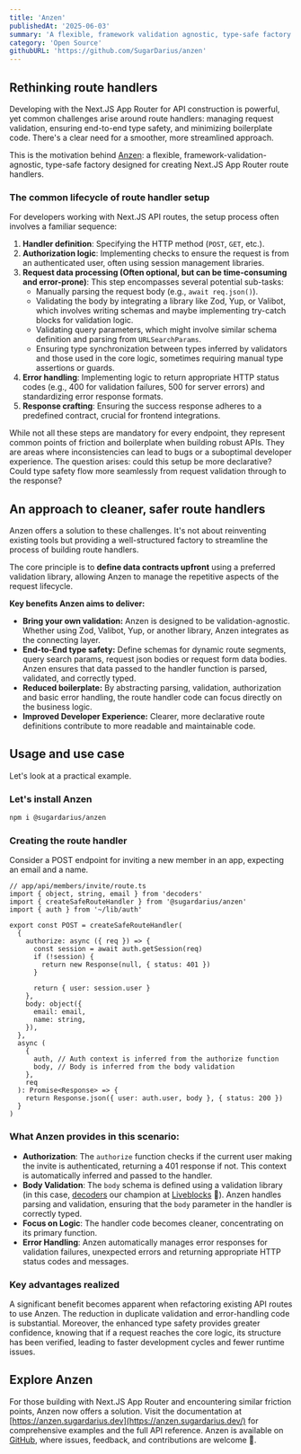```yaml
---
title: 'Anzen'
publishedAt: '2025-06-03'
summary: 'A flexible, framework validation agnostic, type-safe factory for creating Next.JS App Router route handlers.'
category: 'Open Source'
githubURL: 'https://github.com/SugarDarius/anzen'
---
```


## Rethinking route handlers

Developing with the Next.JS App Router for API construction is powerful, yet common challenges arise around route handlers: managing request validation,
ensuring end-to-end type safety, and minimizing boilerplate code. There's a clear need for a smoother, more streamlined approach.

This is the motivation behind [Anzen](https://anzen.sugardarius.dev/): a flexible, framework-validation-agnostic, type-safe factory designed for creating Next.JS App Router route handlers.

### The common lifecycle of route handler setup

For developers working with Next.JS API routes, the setup process often involves a familiar sequence:

1.  **Handler definition**: Specifying the HTTP method (`POST`, `GET`, etc.).
2.  **Authorization logic**: Implementing checks to ensure the request is from an authenticated user, often using session management libraries.
3.  **Request data processing (Often optional, but can be time-consuming and error-prone)**: This step encompasses several potential sub-tasks:
    - Manually parsing the request body (e.g., `await req.json()`).
    - Validating the body by integrating a library like Zod, Yup, or Valibot, which involves writing schemas and maybe implementing try-catch blocks for validation logic.
    - Validating query parameters, which might involve similar schema definition and parsing from `URLSearchParams`.
    - Ensuring type synchronization between types inferred by validators and those used in the core logic, sometimes requiring manual type assertions or guards.
4.  **Error handling**: Implementing logic to return appropriate HTTP status codes (e.g., 400 for validation failures, 500 for server errors) and standardizing error response formats.
5.  **Response crafting**: Ensuring the success response adheres to a predefined contract, crucial for frontend integrations.

While not all these steps are mandatory for every endpoint, they represent common points of friction and boilerplate when building robust APIs.
They are areas where inconsistencies can lead to bugs or a suboptimal developer experience. The question arises: could this setup be more declarative? Could type safety flow more seamlessly from request validation through to the response?

## An approach to cleaner, safer route handlers

Anzen offers a solution to these challenges. It's not about reinventing existing tools but providing a well-structured factory to streamline the process of building route handlers.

The core principle is to **define data contracts upfront** using a preferred validation library, allowing Anzen to manage the repetitive aspects of the request lifecycle.

**Key benefits Anzen aims to deliver:**

- **Bring your own validation:** Anzen is designed to be validation-agnostic. Whether using Zod, Valibot, Yup, or another library, Anzen integrates as the connecting layer.
- **End-to-End type safety:** Define schemas for dynamic route segments, query search params, request json bodies or request form data bodies. Anzen ensures that data passed to the handler function is parsed, validated, and correctly typed.
- **Reduced boilerplate:** By abstracting parsing, validation, authorization and basic error handling, the route handler code can focus directly on the business logic.
- **Improved Developer Experience:** Clearer, more declarative route definitions contribute to more readable and maintainable code.

## Usage and use case

Let's look at a practical example.

### Let's install Anzen

```sh
npm i @sugardarius/anzen
```

### Creating the route handler

Consider a ⁠POST endpoint for inviting a new member in an app, expecting an email and a name.

```tsx
// app/api/members/invite/route.ts
import { object, string, email } from 'decoders'
import { createSafeRouteHandler } from '@sugardarius/anzen'
import { auth } from '~/lib/auth'

export const POST = createSafeRouteHandler(
  {
    authorize: async ({ req }) => {
      const session = await auth.getSession(req)
      if (!session) {
        return new Response(null, { status: 401 })
      }

      return { user: session.user }
    },
    body: object({
      email: email,
      name: string,
    }),
  },
  async (
    {
      auth, // Auth context is inferred from the authorize function
      body, // Body is inferred from the body validation
    },
    req
  ): Promise<Response> => {
    return Response.json({ user: auth.user, body }, { status: 200 })
  }
)
```

### What Anzen provides in this scenario:

- **Authorization**: The `authorize` function checks if the current user making the invite is authenticated, returning a 401 response if not. This context is automatically inferred and passed to the handler.
- **Body Validation**: The `body` schema is defined using a validation library (in this case, [decoders](https://decoders.cc/) our champion at [Liveblocks](https://liveblocks.io/) 🚀). Anzen handles parsing and validation, ensuring that the `body` parameter in the handler is correctly typed.
- **Focus on Logic**: The handler code becomes cleaner, concentrating on its primary function.
- **Error Handling**: Anzen automatically manages error responses for validation failures, unexpected errors and returning appropriate HTTP status codes and messages.

### Key advantages realized

A significant benefit becomes apparent when refactoring existing API routes to use Anzen.
The reduction in duplicate validation and error-handling code is substantial.
Moreover, the enhanced type safety provides greater confidence, knowing that if a request reaches the core logic, its structure has been verified, leading to faster development cycles and fewer runtime issues.

## Explore Anzen

For those building with Next.JS App Router and encountering similar friction points, Anzen now offers a solution.
Visit the documentation at [https://anzen.sugardarius.dev](https://anzen.sugardarius.dev/) for comprehensive examples and the full API reference.
Anzen is available on [GitHub](https://github.com/SugarDarius/anzen), where issues, feedback, and contributions are welcome 🙂.
